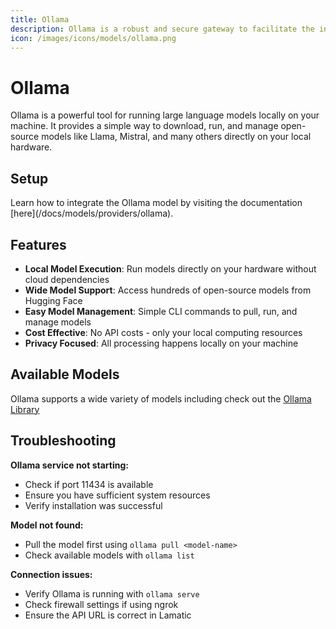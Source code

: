 ```yaml
---
title: Ollama
description: Ollama is a robust and secure gateway to facilitate the integration of various Large Language Models (LLMs) into your applications, including your locally hosted models through Ollama.
icon: /images/icons/models/ollama.png
---
```


[Ollama]: https://ollama.com/
[ngrok]: https://ngrok.com/
[Ollama Docs]: https://github.com/ollama/ollama/tree/main/docs

[Lamatic.ai Studio]: https://studio.lamatic.ai



# Ollama

<IntegrationOverviw slug="ollama" type="models" />

Ollama is a powerful tool for running large language models locally on your machine. It provides a simple way to download, run, and manage open-source models like Llama, Mistral, and many others directly on your local hardware.

## Setup
<Callout type="info">
Learn how to integrate the Ollama model by visiting the documentation [here](/docs/models/providers/ollama).
</Callout>

## Features

- **Local Model Execution**: Run models directly on your hardware without cloud dependencies
- **Wide Model Support**: Access hundreds of open-source models from Hugging Face
- **Easy Model Management**: Simple CLI commands to pull, run, and manage models
- **Cost Effective**: No API costs - only your local computing resources
- **Privacy Focused**: All processing happens locally on your machine

## Available Models
Ollama supports a wide variety of models including check out the [Ollama Library](https://ollama.com/library) 

## Troubleshooting

**Ollama service not starting:**
- Check if port 11434 is available
- Ensure you have sufficient system resources
- Verify installation was successful

**Model not found:**
- Pull the model first using `ollama pull <model-name>`
- Check available models with `ollama list`

**Connection issues:**
- Verify Ollama is running with `ollama serve`
- Check firewall settings if using ngrok
- Ensure the API URL is correct in Lamatic

